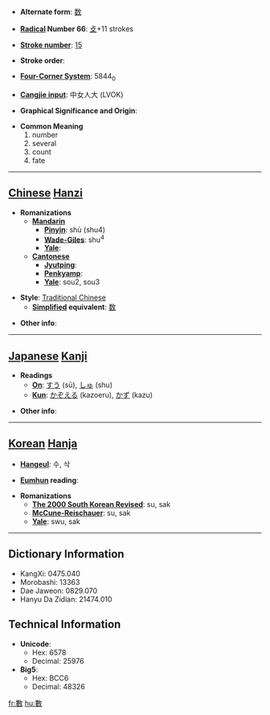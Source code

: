 * '''Alternate form''': [[数]]

* '''[[Wiktionary:Chinese radical index| Radical]] Number 66''': [[Wiktionary:Chinese radical index 攴|攴]]+11 strokes

* '''[[Wiktionary:Chinese total strokes index|Stroke number]]''': [[Wiktionary:Chinese total strokes index 15|15]]

* '''Stroke order''': 

* '''[[Wiktionary:Chinese four corner index|Four-Corner System]]''': 5844<sub>0</sub>

* '''[[Wiktionary:Chinese Cangjie index|Cangjie input]]''': 中女人大 (LVOK)

* '''Graphical Significance and Origin''': 

* '''Common Meaning'''
*#number
*# several
*# count
*# fate


----

== [[Chinese]] [[Hanzi]] ==

* '''Romanizations'''
** '''[[Mandarin]]'''
*** '''[[Pinyin]]''': shù (shu4)
*** '''[[Wade-Giles]]''': shu<sup>4</sup>
*** '''[[Yale]]''': 
** '''[[Cantonese]]'''
*** '''[[Jyutping]]''':
*** '''[[Penkyamp]]''': 
*** '''[[Yale]]''': sou2, sou3

* '''Style''': [[Traditional Chinese]] 
** '''[[Simplified Chinese|Simplified]] equivalent''': [[数]]

* '''Other info''': 

----

== [[Japanese]] [[Kanji]] ==

* '''Readings'''
** '''[[On]]''': [[すう]] (sū), [[しゅ]] (shu)
** '''[[Kun]]''': [[かぞえる]] (kazoeru), [[かず]] (kazu)

* '''Other info''':  

----

== [[Korean]] [[Hanja]] ==

* '''[[Hangeul]]''': 수, 삭

* '''[[Eumhun]] reading''': 

* '''Romanizations'''
** '''[[The 2000 South Korean Revised Romanization|The 2000 South Korean Revised]]''': su, sak
** '''[[McCune-Reischauer]]''': su, sak
** '''[[Yale]]''': swu, sak

----

== Dictionary Information ==

* KangXi: 0475.040
* Morobashi: 13363
* Dae Jaweon: 0829.070
* Hanyu Da Zidian: 21474.010

== Technical Information ==

* '''Unicode''':
** Hex: 6578
** Decimal: 25976
* '''Big5''':
** Hex: BCC6
** Decimal: 48326

[[fr:數]]
[[hu:數]]